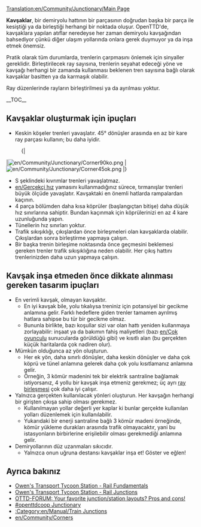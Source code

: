 [[Translation:en/Community/Junctionary/Main Page]]
{{en/Community/Junctionary/Junctionsmenu}}{{tr/İçindekiler}}

'''Kavşaklar''', bir demiryolu hattının bir parçasının doğrudan başka bir parça ile kesiştiği ya da birleştiği herhangi bir noktada oluşur. OpenTTD'de, kavşaklara yapılan atıflar neredeyse her zaman demiryolu kavşağından bahsediyor çünkü diğer ulaşım yollarında onlara gerek duymuyor ya da inşa etmek önemsiz.

Pratik olarak tüm durumlarda, trenlerin çarpmasını önlemek için sinyaller gereklidir. Birleştirilecek ray sayısına, trenlerin seyahat edeceği yöne ve kavşağı herhangi bir zamanda kullanması beklenen tren sayısına bağlı olarak kavşaklar basitten ya da karmaşık olabilir.

Ray düzenlerinde rayların birleştirilmesi ya da ayrılması yoktur.

__TOC__

==Kavşaklar oluşturmak için ipuçları==

* Keskin köşeler trenleri yavaşlatır. 45° dönüşler arasında en az bir kare ray parçası kullanın; bu daha iyidir.
:{|
|[[File:en/Community/Junctionary/Corner90ko.png]]
|[[File:en/Community/Junctionary/Corner45ok.png]]
|}
* S şeklindeki kıvrımlar trenleri yavaşlatmaz.
* [[en/Gerçekçi hız]] yamasını kullanmadığınız sürece, tırmanışlar trenleri büyük ölçüde yavaşlatır. Kavşaktaki en önemli hatlarda rampalardan kaçının.
* 4 parça bölümden daha kısa köprüler (başlangıçtan bitişe) daha düşük hız sınırlarına sahiptir. Bundan kaçınmak için köprülerinizi en az 4 kare uzunluğunda yapın.
* Tünellerin hız sınırları yoktur.
* Trafik sıkışıklığı, çıkışlardan önce birleşmeleri olan kavşaklarda olabilir. Çıkışlardan sonra birleştirme yapmaya çalışın.
* Bir başka trenin birleşime noktasında önce geçmesini beklemesi gereken trenler trafik sıkışıklığına neden olabilir. Her çıkış hattını trenlerinizden daha uzun yapmaya çalışın.

==Kavşak inşa etmeden önce dikkate alınması gereken tasarım ipuçları==
* En verimli kavşak, olmayan kavşaktır.
** En iyi kavşak bile, yolu tıkalıysa treniniz için potansiyel bir gecikme anlamına gelir. Farklı hedeflere giden trenler tamamen ayrılmış hatlara sahipse bu tür bir gecikme olmaz.
** Bununla birlikte, bazı koşullar sizi var olan hattı yeniden kullanmaya zorlayabilir: inşaat ya da bakımın fahiş maliyetleri (bazı [[en/Çok oyunculu]] sunucularda görüldüğü gibi) ve kısıtlı alan (bu gerçekten küçük haritalarda çok nadiren olur).
* Mümkün olduğunca az yön oluşturun.
** Her ek yön, daha sınırlı dönüşler, daha keskin dönüşler ve daha çok köprü ve tünel anlamına gelerek daha çok yolu kısıtlamanız anlamına gelir.
** Örneğin, 3 kömür madenini tek bir elektrik santraline bağlamak istiyorsanız, 4 yollu bir kavşak inşa etmeniz gerekmez; üç ayrı [[en/Community/Junctionary/Line Merge|ray birleşmesi]] çok daha iyi çalışır.
* Yalnızca gerçekten kullanılacak yönleri oluşturun. Her kavşağın herhangi bir girişten çıkışa sahip olması gerekmez.
** Kullanılmayan yollar değerli yer kaplar ki bunlar gerçekte kullanılan yolları düzenlemek için kullanılabilir.
** Yukarıdaki bir enerji santraline bağlı 3 kömür madeni örneğinde, kömür yükleme durakları arasında trafik olmayacaktır, yani bu istasyonların birbirlerine erişilebilir olması gerekmediği anlamına gelir.
* Demiryollarının düz uzanmaları sıkıcıdır.
** Yalnızca onun uğruna destansı kavşaklar inşa et! Göster ve eğlen!

==Ayrıca bakınız==
* [http://www.transporttycoon.net/rail Owen's Transport Tycoon Station - Rail Fundamentals]
* [http://www.transporttycoon.net/junctions Owen's Transport Tycoon Station - Rail Junctions]
* [http://www.tt-forums.net/viewtopic.php?p=251709#251709 OTTD-FORUM: Your favorite junction/station layouts? Pros and cons!]
* [http://wiki.openttdcoop.org/Junctionary #openttdcoop Junctionary]
* [[:Category:en/Manual/Train Junctions]]
* [[en/Community/Corners]]
